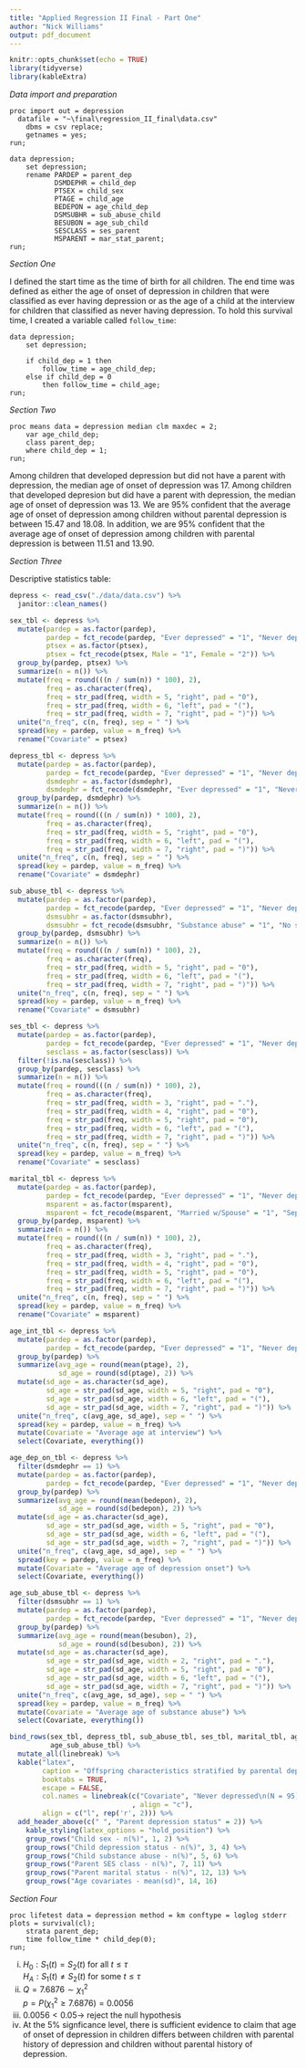 ```yaml
---
title: "Applied Regression II Final - Part One"
author: "Nick Williams"
output: pdf_document
---
```


```r
knitr::opts_chunk$set(echo = TRUE)
library(tidyverse)
library(kableExtra)
```

*Data import and preparation*

```{}
proc import out = depression 
  datafile = "~\final\regression_II_final\data.csv"
	dbms = csv replace; 
	getnames = yes; 
run; 

data depression; 
	set depression; 
	rename PARDEP = parent_dep
		   DSMDEPHR = child_dep
		   PTSEX = child_sex
		   PTAGE = child_age
		   BEDEPON = age_child_dep
		   DSMSUBHR = sub_abuse_child
		   BESUBON = age_sub_child
		   SESCLASS = ses_parent
		   MSPARENT = mar_stat_parent; 
run;
```

*Section One*

I defined the start time as the time of birth for all children. The end time was defined as either the age of onset of depression in children that were classified as ever having depression or as the age of a child at the interview for children that classified as never having depression. To hold this survival time, I created a variable called `follow_time`:

```{}
data depression;
	set depression; 

	if child_dep = 1 then 
		follow_time = age_child_dep; 
	else if child_dep = 0 
		then follow_time = child_age; 
run; 
```

\newpage

*Section Two*

```{}
proc means data = depression median clm maxdec = 2; 
	var age_child_dep;
	class parent_dep; 
	where child_dep = 1;
run;
```

Among children that developed depression but did not have a parent with depression, the median age of onset of depression was 17. Among children that developed depresion but did have a parent with depression, the median age of onset of depression was 13. We are 95% confident that the average age of onset of depression among children without parental depression is between 15.47 and 18.08. In addition, we are 95% confident that the average age of onset of depression among children with parental depression is between 11.51 and 13.90.

\newpage

*Section Three*

Descriptive statistics table:

```r
depress <- read_csv("./data/data.csv") %>% 
  janitor::clean_names()

sex_tbl <- depress %>% 
  mutate(pardep = as.factor(pardep), 
         pardep = fct_recode(pardep, "Ever depressed" = "1", "Never depressed" = "0"),
         ptsex = as.factor(ptsex), 
         ptsex = fct_recode(ptsex, Male = "1", Female = "2")) %>% 
  group_by(pardep, ptsex) %>% 
  summarize(n = n()) %>% 
  mutate(freq = round(((n / sum(n)) * 100), 2), 
         freq = as.character(freq), 
         freq = str_pad(freq, width = 5, "right", pad = "0"),
         freq = str_pad(freq, width = 6, "left", pad = "("),
         freq = str_pad(freq, width = 7, "right", pad = ")")) %>%
  unite("n_freq", c(n, freq), sep = " ") %>% 
  spread(key = pardep, value = n_freq) %>% 
  rename("Covariate" = ptsex) 

depress_tbl <- depress %>% 
  mutate(pardep = as.factor(pardep), 
         pardep = fct_recode(pardep, "Ever depressed" = "1", "Never depressed" = "0"),
         dsmdephr = as.factor(dsmdephr), 
         dsmdephr = fct_recode(dsmdephr, "Ever depressed" = "1", "Never depressed" = "0")) %>% 
  group_by(pardep, dsmdephr) %>% 
  summarize(n = n()) %>% 
  mutate(freq = round(((n / sum(n)) * 100), 2),
         freq = as.character(freq), 
         freq = str_pad(freq, width = 5, "right", pad = "0"),
         freq = str_pad(freq, width = 6, "left", pad = "("),
         freq = str_pad(freq, width = 7, "right", pad = ")")) %>%
  unite("n_freq", c(n, freq), sep = " ") %>% 
  spread(key = pardep, value = n_freq) %>% 
  rename("Covariate" = dsmdephr)

sub_abuse_tbl <- depress %>% 
  mutate(pardep = as.factor(pardep), 
         pardep = fct_recode(pardep, "Ever depressed" = "1", "Never depressed" = "0"),
         dsmsubhr = as.factor(dsmsubhr), 
         dsmsubhr = fct_recode(dsmsubhr, "Substance abuse" = "1", "No substance abuse" = "0")) %>% 
  group_by(pardep, dsmsubhr) %>% 
  summarize(n = n()) %>% 
  mutate(freq = round(((n / sum(n)) * 100), 2),
         freq = as.character(freq), 
         freq = str_pad(freq, width = 5, "right", pad = "0"),
         freq = str_pad(freq, width = 6, "left", pad = "("),
         freq = str_pad(freq, width = 7, "right", pad = ")")) %>%
  unite("n_freq", c(n, freq), sep = " ") %>% 
  spread(key = pardep, value = n_freq) %>% 
  rename("Covariate" = dsmsubhr)

ses_tbl <- depress %>% 
  mutate(pardep = as.factor(pardep), 
         pardep = fct_recode(pardep, "Ever depressed" = "1", "Never depressed" = "0"), 
         sesclass = as.factor(sesclass)) %>%
  filter(!is.na(sesclass)) %>% 
  group_by(pardep, sesclass) %>% 
  summarize(n = n()) %>% 
  mutate(freq = round(((n / sum(n)) * 100), 2),
         freq = as.character(freq), 
         freq = str_pad(freq, width = 3, "right", pad = "."),
         freq = str_pad(freq, width = 4, "right", pad = "0"),
         freq = str_pad(freq, width = 5, "right", pad = "0"),
         freq = str_pad(freq, width = 6, "left", pad = "("),
         freq = str_pad(freq, width = 7, "right", pad = ")")) %>%
  unite("n_freq", c(n, freq), sep = " ") %>% 
  spread(key = pardep, value = n_freq) %>% 
  rename("Covariate" = sesclass)

marital_tbl <- depress %>% 
  mutate(pardep = as.factor(pardep), 
         pardep = fct_recode(pardep, "Ever depressed" = "1", "Never depressed" = "0"),
         msparent = as.factor(msparent), 
         msparent = fct_recode(msparent, "Married w/Spouse" = "1", "Separated/Divorced" = "2")) %>%
  group_by(pardep, msparent) %>% 
  summarize(n = n()) %>% 
  mutate(freq = round(((n / sum(n)) * 100), 2),
         freq = as.character(freq), 
         freq = str_pad(freq, width = 3, "right", pad = "."),
         freq = str_pad(freq, width = 4, "right", pad = "0"),
         freq = str_pad(freq, width = 5, "right", pad = "0"),
         freq = str_pad(freq, width = 6, "left", pad = "("),
         freq = str_pad(freq, width = 7, "right", pad = ")")) %>%
  unite("n_freq", c(n, freq), sep = " ") %>% 
  spread(key = pardep, value = n_freq) %>% 
  rename("Covariate" = msparent)

age_int_tbl <- depress %>% 
  mutate(pardep = as.factor(pardep), 
         pardep = fct_recode(pardep, "Ever depressed" = "1", "Never depressed" = "0")) %>% 
  group_by(pardep) %>% 
  summarize(avg_age = round(mean(ptage), 2), 
            sd_age = round(sd(ptage), 2)) %>% 
  mutate(sd_age = as.character(sd_age), 
         sd_age = str_pad(sd_age, width = 5, "right", pad = "0"),
         sd_age = str_pad(sd_age, width = 6, "left", pad = "("),
         sd_age = str_pad(sd_age, width = 7, "right", pad = ")")) %>% 
  unite("n_freq", c(avg_age, sd_age), sep = " ") %>% 
  spread(key = pardep, value = n_freq) %>% 
  mutate(Covariate = "Average age at interview") %>% 
  select(Covariate, everything())

age_dep_on_tbl <- depress %>% 
  filter(dsmdephr == 1) %>% 
  mutate(pardep = as.factor(pardep), 
         pardep = fct_recode(pardep, "Ever depressed" = "1", "Never depressed" = "0")) %>% 
  group_by(pardep) %>% 
  summarize(avg_age = round(mean(bedepon), 2), 
            sd_age = round(sd(bedepon), 2)) %>% 
  mutate(sd_age = as.character(sd_age), 
         sd_age = str_pad(sd_age, width = 5, "right", pad = "0"),
         sd_age = str_pad(sd_age, width = 6, "left", pad = "("),
         sd_age = str_pad(sd_age, width = 7, "right", pad = ")")) %>% 
  unite("n_freq", c(avg_age, sd_age), sep = " ") %>% 
  spread(key = pardep, value = n_freq) %>% 
  mutate(Covariate = "Average age of depression onset") %>% 
  select(Covariate, everything())

age_sub_abuse_tbl <- depress %>% 
  filter(dsmsubhr == 1) %>% 
  mutate(pardep = as.factor(pardep), 
         pardep = fct_recode(pardep, "Ever depressed" = "1", "Never depressed" = "0")) %>% 
  group_by(pardep) %>% 
  summarize(avg_age = round(mean(besubon), 2), 
            sd_age = round(sd(besubon), 2)) %>% 
  mutate(sd_age = as.character(sd_age), 
         sd_age = str_pad(sd_age, width = 2, "right", pad = "."),
         sd_age = str_pad(sd_age, width = 5, "right", pad = "0"),
         sd_age = str_pad(sd_age, width = 6, "left", pad = "("),
         sd_age = str_pad(sd_age, width = 7, "right", pad = ")")) %>% 
  unite("n_freq", c(avg_age, sd_age), sep = " ") %>% 
  spread(key = pardep, value = n_freq) %>% 
  mutate(Covariate = "Average age of substance abuse") %>% 
  select(Covariate, everything())
```

```r
bind_rows(sex_tbl, depress_tbl, sub_abuse_tbl, ses_tbl, marital_tbl, age_int_tbl, age_dep_on_tbl, 
          age_sub_abuse_tbl) %>% 
  mutate_all(linebreak) %>% 
  kable("latex", 
        caption = "Offspring characteristics stratified by parental depression status", 
        booktabs = TRUE, 
        escape = FALSE,
        col.names = linebreak(c("Covariate", "Never depressed\n(N = 95)", "Ever depressed\n(N = 125)")
                              , align = "c"),
        align = c("l", rep('r', 2))) %>% 
  add_header_above(c(" ", "Parent depression status" = 2)) %>%
    kable_styling(latex_options = "hold_position") %>% 
    group_rows("Child sex - n(%)", 1, 2) %>% 
    group_rows("Child depression status - n(%)", 3, 4) %>% 
    group_rows("Child substance abuse - n(%)", 5, 6) %>% 
    group_rows("Parent SES class - n(%)", 7, 11) %>% 
    group_rows("Parent marital status - n(%)", 12, 13) %>% 
    group_rows("Age covariates - mean(sd)", 14, 16)
```

\newpage


*Section Four* 

```{}
proc lifetest data = depression method = km conftype = loglog stderr plots = survival(cl);
	strata parent_dep;  
	time follow_time * child_dep(0); 
run; 
```

  (i) $H_0: S_1(t) = S_2(t) \text{ for all } t \leq \tau$  
      $H_A: S_1(t) \neq S_2(t) \text{ for some } t \leq \tau$
  (ii) $Q = 7.6876 \sim \chi^2_1$  
       $p = P(\chi^2_1 \geq 7.6876) = 0.0056$
  (iii) $0.0056 < 0.05 \rightarrow$ reject the null hypothesis
  (iv) At the 5% signficance level, there is sufficient evidence to claim that age of onset of depression in children differs between children with parental history of depression and children without parental history of depression. 



